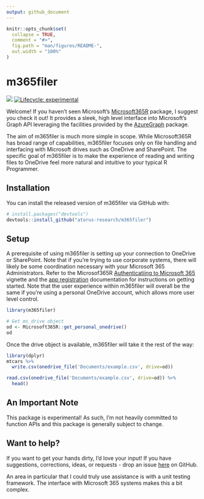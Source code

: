```yaml
---
output: github_document
---
```


<!-- README.md is generated from README.Rmd. Please edit that file -->

```r
knitr::opts_chunk$set(
  collapse = TRUE,
  comment = "#>",
  fig.path = "man/figures/README-",
  out.width = "100%"
)
```

# m365filer

<!-- badges: start -->
[<img src="https://img.shields.io/badge/License-MIT-blue.svg">](https://github.com/atorus-research/Tplyr/blob/master/LICENSE)
[![Lifecycle: experimental](https://img.shields.io/badge/lifecycle-experimental-orange.svg)](https://lifecycle.r-lib.org/articles/stages.html#experimental-1)
<!-- badges: end -->

Welcome! If you haven't seen Microsoft's [Microsoft365R](https://github.com/Azure/Microsoft365R) package, I suggest you check it out! It provides a sleek, high level interface into Microsoft's Graph API leveraging the facilities provided by the [AzureGraph](https://cran.r-project.org/package=AzureGraph) package.


The aim of m365filer is much more simple in scope. While Microsoft365R has broad range of capabilities, m365filer focuses only on file handling and interfacing with Microsoft drives such as OneDrive and SharePoint. The specific goal of m365filer is to make the experience of reading and writing files to OneDrive feel more natural and intuitive to your typical R Programmer. 

## Installation

You can install the released version of m365filer via GitHub with:

``` r
# install.packages("devtools")
devtools::install_github("atorus-research/m365filer")
```

## Setup

A prerequisite of using m365filer is setting up your connection to OneDrive or SharePoint. Note that if you're trying to use corporate systems, there will likely be some coordination necessary with your Microsoft 365 Administrators. Refer to the Microsof365R [Authenticatiing to Microsoft 365](https://github.com/Azure/Microsoft365R/blob/master/vignettes/auth.Rmd) vignette and the [app registration](https://github.com/Azure/Microsoft365R/blob/master/inst/app_registration.md) documentation for instructions on getting started. Note that the user experience within m365filer will overall be the same if you're using a personal OneDrive account, which allows more user level control. 

```r
library(m365filer)

# Get ms_drive object
od <- Microsoft365R::get_personal_onedrive()
od
```
Once the drive object is available, m365filer will take it the rest of the way:

```r
library(dplyr)
mtcars %>% 
  write.csv(onedrive_file('Documents/example.csv', drive=od))

read.csv(onedrive_file('Documents/example.csv', drive=od)) %>% 
  head()
```

## An Important Note

This package is experimental! As such, I'm not heavily committed to function APIs and this package is generally subject to change. 

## Want to help?

If you want to get your hands dirty, I'd love your input! If you have suggestions, corrections, ideas, or requests - drop an issue [here](https://github.com/atorus-research/m365filer/issues) on GitHub. 

An area in particular that I could truly use assistance is with a unit testing framework. The interface with Microsoft 365 systems makes this a bit complex.
